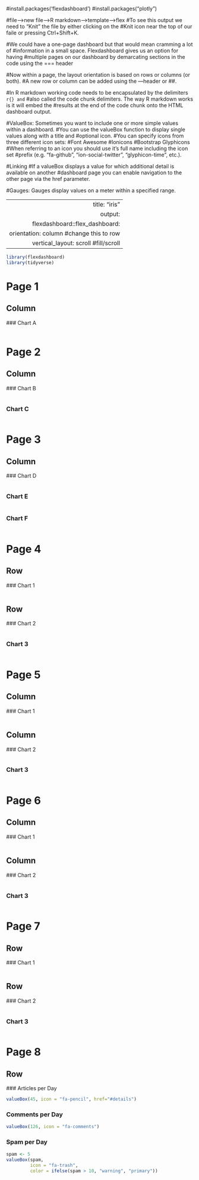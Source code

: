 #install.packages('flexdashboard')
#install.packages("plotly")


#file-->new file-->R markdown-->template-->flex
#To see this output we need to "Knit" the file by either clicking on the 
#Knit icon near the top of our faile or pressing Ctrl+Shift+K.



#We could have a one-page dashboard but that would mean cramming a lot of 
#information in a small space. Flexdashboard gives us an option for having 
#multiple pages on our dashboard by demarcating sections in the code using the === header



#Now within a page, the layout orientation is based on rows or columns (or both). 
#A new row or column can be added using the ---header or ##.



#In R markdown working code needs to be encapsulated by the delimiters ```r{} and ``` 
#also called the code chunk delimiters. The way R markdown works is it will embed the 
#results at the end of the code chunk onto the HTML dashboard output.



#ValueBox: Sometimes you want to include one or more simple values within a dashboard. 
#You can use the valueBox function to display single values along with a title and 
#optional icon.
#You can specify icons from three different icon sets:
#Font Awesome
#Ionicons
#Bootstrap Glyphicons
#When referring to an icon you should use it's full name including the icon set 
#prefix (e.g. "fa-github", "ion-social-twitter", "glyphicon-time", etc.).



#Linking
#If a valueBox displays a value for which additional detail is available on another 
#dashboard page you can enable navigation to the other page via the href parameter.



#Gauges: Gauges display values on a meter within a specified range.



---
  title: "iris"
output: 
  flexdashboard::flex_dashboard:
  orientation: column #change this to row
vertical_layout: scroll #fill/scroll
---
  
  
  
  ```r
library(flexdashboard)
library(tidyverse)
```
Page 1
===
  Column {data-width=650}
-----------------------------------------------------------------------
  
  
  
  ### Chart A
  
  
  
  ```r



```



Page 2
===
  Column {data-width=350}
-----------------------------------------------------------------------
  
  
  
  ### Chart B
  
  
  
  ```r



```



### Chart C



```r



```
Page 3
===
  Column {data-width=350}
-----------------------------------------------------------------------
  
  
  
  ### Chart D
  
  
  
  ```r



```



### Chart E



```r



```



### Chart F



```r



```



Page 4 {data-orientation=rows}
===
  Row {data-height=650}
-------------------------------------
  
  ### Chart 1
  
  ```r



```

Row {data-height=350}
-------------------------------------
  
  ### Chart 2
  
  ```r



```

### Chart 3



```r



```



Page 5
===
  Column {data-width=600}
-------------------------------------
  
  ### Chart 1
  
  ```r



```

Column {data-width=400}
-------------------------------------
  
  ### Chart 2
  
  
  
  ```r



```   

### Chart 3

```r



```
Page 6 {data-icon="fa-hashtag"}
===
  Column 
-------------------------------------
  
  ### Chart 1
  
  ```r



```

Column {.tabset}
-------------------------------------
  
  ### Chart 2
  
  
  
  ```r



```   

### Chart 3

```r



```
Page 7 {data-orientation=rows}
===
  Row 
-------------------------------------
  
  ### Chart 1
  
  ```r



```

Row {.tabset .tabset-fade}
-------------------------------------
  
  ### Chart 2
  
  
  
  ```r



```   

### Chart 3

```r



```



Page 8 {data-orientation=rows}
===
  Row
-----------------------------------------------------------------------
  
  
  
  ### Articles per Day
  
  
  
  ```r
valueBox(45, icon = "fa-pencil", href="#details")
```



### Comments per Day



```r
valueBox(126, icon = "fa-comments")
```



### Spam per Day



```r
spam <- 5
valueBox(spam, 
         icon = "fa-trash",
         color = ifelse(spam > 10, "warning", "primary"))
```